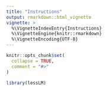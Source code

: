 ```yaml
---
title: "Instructions"
output: rmarkdown::html_vignette
vignette: >
  %\VignetteIndexEntry{Instructions}
  %\VignetteEngine{knitr::rmarkdown}
  %\VignetteEncoding{UTF-8}
---
```


```r
knitr::opts_chunk$set(
  collapse = TRUE,
  comment = "#>"
)
```

```r
library(lessLM)
```



